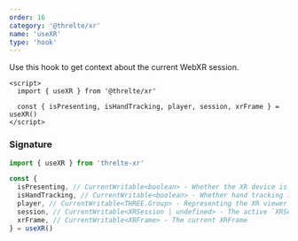 ```yaml
---
order: 16
category: '@threlte/xr'
name: 'useXR'
type: 'hook'
---
```


Use this hook to get context about the current WebXR session.

```svelte
<script>
  import { useXR } from '@threlte/xr'

  const { isPresenting, isHandTracking, player, session, xrFrame } = useXR()
</script>
```

### Signature

```ts
import { useXR } from 'threlte-xr'

const {
  isPresenting, // CurrentWritable<boolean> - Whether the XR device is presenting in an XR session
  isHandTracking, // CurrentWritable<boolean> - Whether hand tracking inputs are active
  player, // CurrentWritable<THREE.Group> - Representing the XR viewer or player
  session, // CurrentWritable<XRSession | undefined> - The active `XRSession`
  xrFrame, // CurrentWritable<XRFrame> - The current XRFrame
} = useXR()
```
